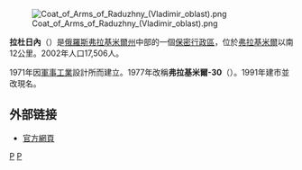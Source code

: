 {{Coord|56|00|N|46|20|E|display=title}}
[[File:Coat_of_Arms_of_Raduzhny_(Vladimir_oblast).png|right]]

'''拉杜日內'''（{{lang-ru|Ра́дужный}}）是[[俄羅斯|俄羅斯]][[弗拉基米爾州|弗拉基米爾州]]中部的一個[[保密行政區|保密行政區]]，位於[[弗拉基米尔_(俄罗斯)|弗拉基米爾]]以南12公里。2002年人口17,506人。

1971年因[[軍事工業|軍事工業]]設計所而建立。1977年改稱'''弗拉基米爾-30'''（{{lang|ru|Влади́мир-30}}）。1991年建市並改現名。

== 外部链接 ==
* [https://web.archive.org/web/20080802120846/http://www.raduzhnyy.ru/ 官方網頁] {{ru icon}}

{{弗拉基米爾州城市}}
{{Closed cities of Russia}}

[[Category:保密行政区|Р]]
[[Category:弗拉基米爾州城市|Р]]